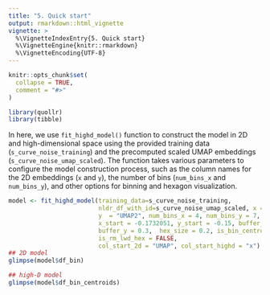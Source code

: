 ```yaml
---
title: "5. Quick start"
output: rmarkdown::html_vignette
vignette: >
  %\VignetteIndexEntry{5. Quick start}
  %\VignetteEngine{knitr::rmarkdown}
  %\VignetteEncoding{UTF-8}
---
```


```r
knitr::opts_chunk$set(
  collapse = TRUE,
  comment = "#>"
)
```

```r
library(quollr)
library(tibble)
```

In here, we use `fit_highd_model()` function to construct the model in 2D and high-dimensional space using the provided training data (`s_curve_noise_training`) and the precomputed scaled UMAP embeddings (`s_curve_noise_umap_scaled`). The function takes various parameters to configure the model construction process, such as the column names for the 2D embeddings (`x` and `y`), the number of bins (`num_bins_x` and `num_bins_y`), and other options for binning and hexagon visualization. 

```r
model <- fit_highd_model(training_data=s_curve_noise_training, 
                         nldr_df_with_id=s_curve_noise_umap_scaled, x = "UMAP1", 
                         y  = "UMAP2", num_bins_x = 4, num_bins_y = 7, 
                         x_start = -0.1732051, y_start = -0.15, buffer_x = 0.346, 
                         buffer_y = 0.3,  hex_size = 0.2, is_bin_centroid = TRUE, 
                         is_rm_lwd_hex = FALSE, 
                         col_start_2d = "UMAP", col_start_highd = "x")
## 2D model
glimpse(model$df_bin)

## high-D model
glimpse(model$df_bin_centroids)
```
